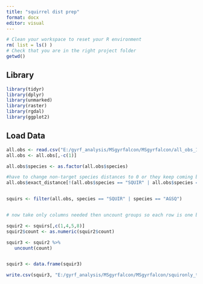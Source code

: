 ```yaml
---
title: "squirrel dist prep"
format: docx
editor: visual
---
```


```r
# Clean your workspace to reset your R environment
rm( list = ls() )
# Check that you are in the right project folder
getwd()
```

## Library

```r

library(tidyr)
library(dplyr)
library(unmarked)
library(raster)
library(rgdal)
library(ggplot2)
```

## Load Data

```r
all.obs <- read.csv("E:/gyrf_analysis/MSgyrfalcon/MSgyrfalcon/all_obs_17Oct23.csv")
all.obs <- all.obs[,-c(1)]

all.obs$species <- as.factor(all.obs$species)

#have to change non-target species distances to 0 or they keep coming back in further dataframes
all.obs$exact_distance[!(all.obs$species == "SQUIR" | all.obs$species == "AGSQ")] <- NA


squirs <- filter(all.obs, species == "SQUIR" | species == "AGSQ")


# now take only columns needed then uncount groups so each row is one bird

squir2 <- squirs[,c(1,4,5,8)]
squir2$count <- as.numeric(squir2$count)

squir3 <- squir2 %>%
   uncount(count)


squir3 <- data.frame(squir3)

write.csv(squir3, "E:/gyrf_analysis/MSgyrfalcon/MSgyrfalcon/squironly_timedist_10nov23.csv")
```
